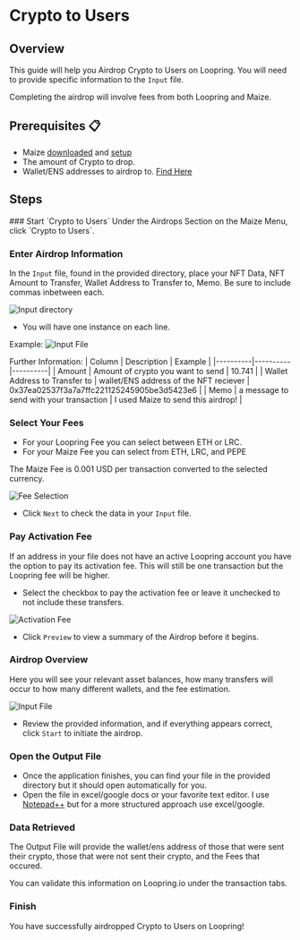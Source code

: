 
# Crypto to Users

## Overview

This guide will help you Airdrop Crypto to Users on Loopring. You will need to provide specific information to the `Input` file.

<Callout type="warning" emoji="📣">
  Completing the airdrop will involve fees from both Loopring and Maize.
</Callout>

## Prerequisites 📋

- Maize [downloaded](../download-maize) and [setup](../setup-maize)
- The amount of Crypto to drop.
- Wallet/ENS addresses to airdrop to. [Find Here](../lookups/holders-from-nft-data)

## Steps

<Steps>
  ### Start `Crypto to Users`
  Under the Airdrops Section on the Maize Menu, click `Crypto to Users`.

  ### Enter Airdrop Information
  In the `Input` file, found in the provided directory, place your NFT Data, NFT Amount to Transfer, Wallet Address to Transfer to, Memo. Be sure to include commas inbetween each. 

![Input directory](/images/tutorials/cryptoToUsers/Input.jpg)
  - You will have one instance on each line. 

  Example:
  ![Input File](/images/tutorials/cryptoToUsers/InputFile.jpg)

Further Information:
| Column | Description | Example |
|----------|----------|----------|
| Amount | Amount of crypto you want to send | 10.741 |
| Wallet Address to Transfer to   | wallet/ENS address of the NFT reciever | 0x37ea02537f3a7a7ffc221125245905be3d5423e6 |
| Memo   | a message to send with your transaction | I used Maize to send this airdrop! |
  ### Select Your Fees
  - For your Loopring Fee you can select between ETH or LRC.
  - For your Maize Fee you can select from ETH, LRC, and PEPE
  <Callout type="warning" emoji="📣">
  The Maize Fee is 0.001 USD per transaction converted to the selected currency.
</Callout>

![Fee Selection](/images/tutorials/cryptoToUsers/FeeSelection.jpg)

 - Click `Next` to check the data in your `Input` file.

 ### Pay Activation Fee
 If an address in your file does not have an active Loopring account you have the option to pay its activation fee. This will still be one transaction but the Loopring fee will be higher.

  - Select the checkbox to pay the activation fee or leave it unchecked to not include these transfers.
  
![Activation Fee](/images/tutorials/cryptoToUsers/ActivationFee.jpg)

  - Click `Preview` to view a summary of the Airdrop before it begins.

  ### Airdrop Overview
  Here you will see your relevant asset balances, how many transfers will occur to how many different wallets, and the fee estimation.

![Input File](/images/tutorials/cryptoToUsers/Preview.jpg)

  - Review the provided information, and if everything appears correct, click `Start` to initiate the airdrop.

  ### Open the Output File
  - Once the application finishes, you can find your file in the provided directory but it should open automatically for you.
  - Open the file in excel/google docs or your favorite text editor. I use [Notepad++](https://notepad-plus-plus.org/) but for a more structured approach use excel/google.

<ImageStacking image1="/images/tutorials/cryptoToUsers/Final.jpg" image2="/images/tutorials/cryptoToUsers/OutputFile.jpg" />


  ### Data Retrieved
The Output File will provide the wallet/ens address of those that were sent their crypto, those that were not sent their crypto, and the Fees that occured.

You can validate this information on Loopring.io under the transaction tabs.

  ### Finish
  You have successfully airdropped Crypto to Users on Loopring! 
  </Steps>

